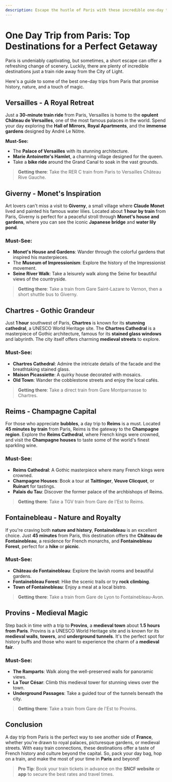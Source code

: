 ```yaml
---
description: Escape the hustle of Paris with these incredible one-day trip destinations. Discover history, nature, and charm just a short ride away from the city
---
```


# One Day Trip from Paris: Top Destinations for a Perfect Getaway

Paris is undeniably captivating, but sometimes, a short escape can offer a refreshing change of scenery. Luckily, there are plenty of incredible destinations just a train ride away from the City of Light.

Here's a guide to some of the best one-day trips from Paris that promise history, nature, and a touch of magic.

## Versailles - A Royal Retreat

Just a **30-minute train ride** from Paris, Versailles is home to the **opulent Château de Versailles**, one of the most famous palaces in the world. Spend your day exploring the **Hall of Mirrors**, **Royal Apartments**, and the **immense gardens** designed by André Le Nôtre.

**Must-See:**

- The **Palace of Versailles** with its stunning architecture.
- **Marie Antoinette's Hamlet**, a charming village designed for the queen.
- Take a **bike ride** around the Grand Canal to soak in the vast grounds.

> **Getting there**: Take the RER C train from Paris to Versailles Château Rive Gauche.

## Giverny - Monet's Inspiration

Art lovers can't miss a visit to **Giverny**, a small village where **Claude Monet** lived and painted his famous water lilies. Located about **1 hour by train** from Paris, Giverny is perfect for a peaceful stroll through **Monet's house and gardens**, where you can see the iconic **Japanese bridge** and **water lily pond**.

### Must-See:

- **Monet's House and Gardens**: Wander through the colorful gardens that inspired his masterpieces.
- The **Museum of Impressionism**: Explore the history of the Impressionist movement.
- **Seine River Walk**: Take a leisurely walk along the Seine for beautiful views of the countryside.

> **Getting there**: Take a train from Gare Saint-Lazare to Vernon, then a short shuttle bus to Giverny.

## Chartres - Gothic Grandeur

Just **1 hour** southwest of Paris, **Chartres** is known for its **stunning cathedral**, a UNESCO World Heritage site. The **Chartres Cathedral** is a masterpiece of Gothic architecture, famous for its **stained glass windows** and labyrinth. The city itself offers charming **medieval streets** to explore.

### Must-See:

- **Chartres Cathedral**: Admire the intricate details of the facade and the breathtaking stained glass.
- **Maison Picassiette**: A quirky house decorated with mosaics.
- **Old Town**: Wander the cobblestone streets and enjoy the local cafés.

> **Getting there**: Take a direct train from Gare Montparnasse to Chartres.

<PromotionSection />

## Reims - Champagne Capital

For those who appreciate **bubbles**, a day trip to **Reims** is a must. Located **45 minutes by train** from Paris, Reims is the gateway to the **Champagne region**. Explore the **Reims Cathedral**, where French kings were crowned, and visit the **Champagne houses** to taste some of the world's finest sparkling wine.

### Must-See:

- **Reims Cathedral**: A Gothic masterpiece where many French kings were crowned.
- **Champagne Houses**: Book a tour at **Taittinger**, **Veuve Clicquot**, or **Ruinart** for tastings.
- **Palais du Tau**: Discover the former palace of the archbishops of Reims.

> **Getting there**: Take a TGV train from Gare de l'Est to Reims.

## Fontainebleau - Nature and Royalty

If you're craving both **nature and history**, **Fontainebleau** is an excellent choice. Just **45 minutes** from Paris, this destination offers the **Château de Fontainebleau**, a residence for French monarchs, and **Fontainebleau Forest**, perfect for a **hike** or **picnic**.

### Must-See:

- **Château de Fontainebleau**: Explore the lavish rooms and beautiful gardens.
- **Fontainebleau Forest**: Hike the scenic trails or try **rock climbing**.
- **Town of Fontainebleau**: Enjoy a meal at a local bistro.

> **Getting there**: Take a train from Gare de Lyon to Fontainebleau-Avon.

## Provins - Medieval Magic

Step back in time with a trip to **Provins**, a **medieval town** about **1.5 hours from Paris**. Provins is a UNESCO World Heritage site and is known for its **medieval walls**, **towers**, and **underground tunnels**. It's the perfect spot for history buffs and those who want to experience the charm of a **medieval fair**.

### Must-See:

- **The Ramparts**: Walk along the well-preserved walls for panoramic views.
- **La Tour César**: Climb this medieval tower for stunning views over the town.
- **Underground Passages**: Take a guided tour of the tunnels beneath the city.

> **Getting there**: Take a train from Gare de l'Est to Provins.

## Conclusion

A day trip from Paris is the perfect way to see another side of **France**, whether you're drawn to royal palaces, picturesque gardens, or medieval streets. With easy train connections, these destinations offer a taste of French history and culture beyond the capital. So, pack your day bag, hop on a train, and make the most of your time in **Paris** and beyond!

> **Pro Tip**: Book your train tickets in advance on the **SNCF website** or **app** to secure the best rates and travel times.
